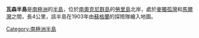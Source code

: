 {{unreferenced|time=2013-10-27T05:05:35+00:00}}
'''瓦森半島'''是[[南極洲|南極洲]]的[[半島|半島]]，位於[[南奧克尼群島|南奧克尼群島]]的[[勞里島|勞里島]]北岸，處於[[麥獨孤灣|麥獨孤灣]]和[[馬爾灣|馬爾灣]]之間，長4公里，該半島在1903年由[[蘇格蘭|蘇格蘭]]的探險隊繪入地圖。

{{coord|60|42|S|44|32|W|display=title}}

{{Antarctica-geo-stub}}
[[Category:南極洲半島|Category:南極洲半島]]